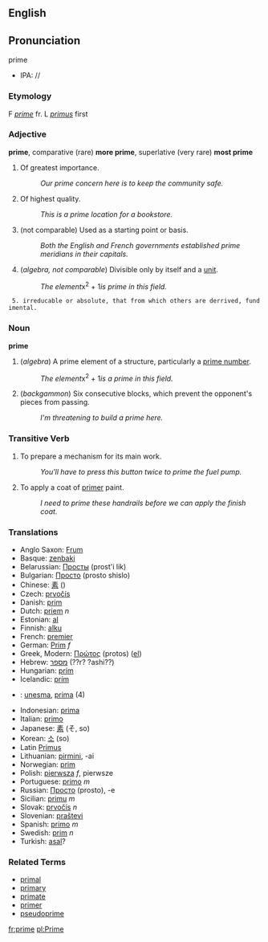==English==
==Pronunciation==
prime
*IPA: //

=== Etymology ===
F ''[[prime]]'' fr. L ''[[primus]]'' first
===Adjective===
'''prime''', comparative (rare) '''more prime''', superlative (very rare) '''most prime'''

# Of greatest importance.
#: ''Our prime concern here is to keep the community safe.''
# Of highest quality.
#: ''This is a prime location for a bookstore.''
# (not comparable) Used as a starting point or basis.
#: ''Both the English and French governments established prime meridians in their capitals.''
# (''algebra, not comparable'') Divisible only by itself and a [[unit]].
#: ''The element ''x<sup>2</sup> + 1'' is prime in this field.''

  5. irreducable or absolute, that from which others are derrived, fundimental.

===Noun===
'''prime'''

# (''algebra'') A prime element of a structure, particularly a [[prime number]].
#: ''The element ''x<sup>2</sup> + 1'' is a prime in this field.''
# (''backgammon'') Six consecutive blocks, which prevent the opponent's pieces from passing.
#: ''I'm threatening to build a prime here.''

===Transitive Verb===
# To prepare a mechanism for its main work.
#: ''You'll have to press this button twice to prime the fuel pump.''
# To apply a coat of [[primer]] paint.
#: ''I need to prime these handrails before we can apply the finish coat.''

===Translations===

*Anglo Saxon: [[Frum]]
*Basque: [[zenbaki]]
*Belarussian: [[Просты]] (prost'i lik)
*Bulgarian: [[Просто]] (prosto shislo)
*Chinese: [[素]] ()
*Czech: [[prvočís]]
*Danish: [[prim]]
*Dutch: [[priem]] ''n''
*Estonian: [[al]]
*Finnish: [[alku]]
*French: [[premier]]
*German: [[Prim]] ''f''
*Greek, Modern: [[Πρώτος]] (protos) ([[el:Πρώτος|el]])
*Hebrew: [[מספר]] (??r? ?ashi??)
*Hungarian: [[prím]]
*Icelandic: [[prím]]
* {{io}} : [[unesma]], [[prima]] (4)
*Indonesian: [[prima]]
*Italian: [[primo]]
*Japanese: [[素]] (そ, so)
*Korean: [[소]] (so)
*Latin [[Primus]]
*Lithuanian: [[pirmini]], -ai
*Norwegian: [[prim]]
*Polish: [[pierwsza]] ''f'', pierwsze<!-- ''''-->
*Portuguese: [[primo]] ''m''
*Russian: [[Просто]] (prosto), -e
*Sicilian: [[primu]] ''m''
*Slovak: [[prvočís]] ''n''
*Slovenian: [[praštevi]]
*Spanish: [[primo]] ''m''
*Swedish: [[prim]] ''n''
*Turkish: [[asal]]?

===Related Terms===
*[[primal]]
*[[primary]]
*[[primate]]
*[[primer]]
*[[pseudoprime]]

[[fr:prime]]
[[pl:Prime]]